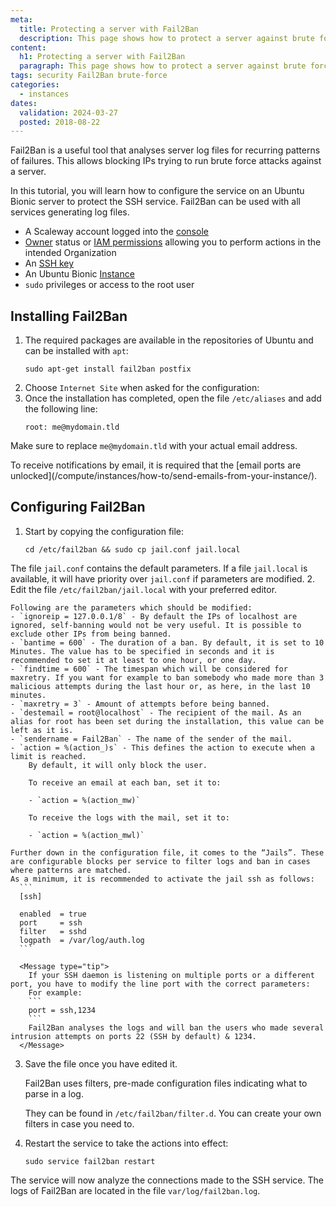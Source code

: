 ```yaml
---
meta:
  title: Protecting a server with Fail2Ban
  description: This page shows how to protect a server against brute force attacks with Fail2Ban
content:
  h1: Protecting a server with Fail2Ban
  paragraph: This page shows how to protect a server against brute force attacks with Fail2Ban
tags: security Fail2Ban brute-force
categories:
  - instances
dates:
  validation: 2024-03-27
  posted: 2018-08-22
---
```


Fail2Ban is a useful tool that analyses server log files for recurring patterns of failures. This allows blocking IPs trying to run brute force attacks against a server.

In this tutorial, you will learn how to configure the service on an Ubuntu Bionic server to protect the SSH service. Fail2Ban can be used with all services generating log files.

<Macro id="requirements" />

- A Scaleway account logged into the [console](https://console.scaleway.com)
- [Owner](/identity-and-access-management/iam/concepts/#owner) status or [IAM permissions](/identity-and-access-management/iam/concepts/#permission) allowing you to perform actions in the intended Organization
- An [SSH key](/identity-and-access-management/organizations-and-projects/how-to/create-ssh-key/)
- An Ubuntu Bionic [Instance](/compute/instances/how-to/create-an-instance)
- `sudo` privileges or access to the root user

## Installing Fail2Ban

1. The required packages are available in the repositories of Ubuntu and can be installed with `apt`:
    ```
    sudo apt-get install fail2ban postfix
    ```
2. Choose `Internet Site` when asked for the configuration:
    <Lightbox src="scaleway-postfix-install.webp" alt="" />
3. Once the installation has completed, open the file `/etc/aliases` and add the following line:
    ```
    root: me@mydomain.tld
    ```

  Make sure to replace `me@mydomain.tld` with your actual email address.

  <Message type="tip">
    To receive notifications by email, it is required that the [email ports are unlocked](/compute/instances/how-to/send-emails-from-your-instance/).
  </Message>

## Configuring Fail2Ban

1. Start by copying the configuration file:
    ```
    cd /etc/fail2ban && sudo cp jail.conf jail.local
    ```

  The file `jail.conf` contains the default parameters. If a file `jail.local` is available, it will have priority over `jail.conf` if parameters are modified.
2. Edit the file `/etc/fail2ban/jail.local` with your preferred editor.

    Following are the parameters which should be modified:
    - `ignoreip = 127.0.0.1/8` - By default the IPs of localhost are ignored, self-banning would not be very useful. It is possible to exclude other IPs from being banned.
    - `bantime = 600` - The duration of a ban. By default, it is set to 10 Minutes. The value has to be specified in seconds and it is recommended to set it at least to one hour, or one day.
    - `findtime = 600` - The timespan which will be considered for maxretry. If you want for example to ban somebody who made more than 3 malicious attempts during the last hour or, as here, in the last 10 minutes.
    - `maxretry = 3` - Amount of attempts before being banned.
    - `destemail = root@localhost` - The recipient of the mail. As an alias for root has been set during the installation, this value can be left as it is.
    - `sendername = Fail2Ban` - The name of the sender of the mail.
    - `action = %(action_)s` - This defines the action to execute when a limit is reached.
        By default, it will only block the user.

        To receive an email at each ban, set it to:

        - `action = %(action_mw)`

        To receive the logs with the mail, set it to:

        - `action = %(action_mwl)`

    Further down in the configuration file, it comes to the “Jails”. These are configurable blocks per service to filter logs and ban in cases where patterns are matched.
    As a minimum, it is recommended to activate the jail ssh as follows:
      ```
      [ssh]

      enabled  = true
      port     = ssh
      filter   = sshd
      logpath  = /var/log/auth.log
      ```

      <Message type="tip">
        If your SSH daemon is listening on multiple ports or a different port, you have to modify the line port with the correct parameters:
        For example:
        ```
        port = ssh,1234
        ```
        Fail2Ban analyses the logs and will ban the users who made several intrusion attempts on ports 22 (SSH by default) & 1234.
      </Message>
3. Save the file once you have edited it.

    Fail2Ban uses filters, pre-made configuration files indicating what to parse in a log.

    They can be found in `/etc/fail2ban/filter.d`.
    You can create your own filters in case you need to.
4. Restart the service to take the actions into effect:
    ```
    sudo service fail2ban restart
    ```

The service will now analyze the connections made to the SSH service. The logs of Fail2Ban are located in the file `var/log/fail2ban.log`.